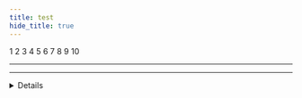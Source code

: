 ```yaml
---
title: test
hide_title: true
---
```



1 <Modal id="bash" label="bash"/> 2 <Modal id="buildjet" label="buildjet"/> 3 <Modal id="crossbuild-essentials" label="crossbuild-essentials"/> 4 <Modal id="docker" label="docker"/> 5 <Modal id="docker-desktop" label="docker-desktop"/>
6 <Modal id="github" label="github"/> 7 <Modal id="github-actions" label="github-actions"/> 8 <Modal id="github-releases" label="github-releases"/> 9 <Modal id="github-workflows" label="github-workflows"/> 10 <Modal id="glibc" label="glibc"/>
<Modal id="musl-cross-make" label="musl-cross-make"/>
<Modal id="muslc" label="muslc"/>
<Modal id="powershell" label="powershell"/>
<Modal id="qemu" label="qemu"/>
<Modal id="wsl2" label="wsl2"/>

<Advanced>
<hr/>
<hr/>

<Tooltip id="bash" label="bash" />
<Tooltip id="buildjet" label="buildjet"/>
<Tooltip id="muslc" label="musl libc"/>
<Tooltip id="glibc" label="glibc"/>
<Tooltip id="github-actions" label="Github Actions"/>

<Details>
## 2142121

### 5553453

#### 3343435

## 88676776

## saafa

<Important id="tip">ho no</Important>
<Important id="note">ho no</Important>
<Important id="warning">ho no</Important>
<Important id="danger">ho no</Important>

### affsdgsd

#### asdfasf

## sfsfsaf

<hr/>
<hr/>

<Tooltip id="bash" label="bash" />
<Tooltip id="buildjet" label="buildjet"/>
<Tooltip id="muslc" label="musl libc"/>
<Tooltip id="glibc" label="glibc"/>
<Tooltip id="github-actions" label="Github Actions"/>

</Details>
</Advanced>
